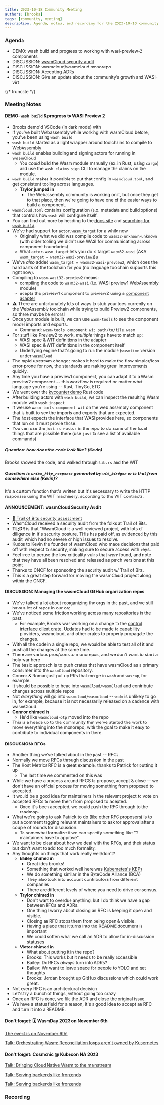 ```yaml
---
title: 2023-10-18 Community Meeting
authors: [brooks]
tags: [community, meeting]
description: Agenda, notes, and recording for the 2023-10-18 community meeting
---
```



### Agenda

- DEMO: wash build and progress to working with wasi-preview-2 components
- DISCUSSION: [wasmCloud security audit](https://ostif.org/ostif-has-completed-a-security-audit-of-wasmcloud/)
- DISCUSSION: wasmcloud/wasmcloud monorepo
- DISCUSSION: Accepting ADRs
- DISCUSSION: Give an update about the community's growth and WASI-virt

{/* truncate */}

### Meeting Notes

#### DEMO: `wash build` & progress to WASI Preview 2

- Brooks demo'd VSCode (in dark mode) with
- If you've built Webassembly while working with wasmCloud before, you've been using `wash build`
- `wash build` started as a light wrapper around toolchains to compile to WebAssembly
- `wash build` enables building and signing actors for running in wasmCloud
  - You *could* build the Wasm module manually (ex. in Rust, using `cargo`) and use the `wash claims sign` CLI to manage the claims on the module.
- `wash build` makes it possible to put that config in `wasmcloud.toml`, and get consistent tooling across languages.
  - **Taylor jumped in**
    - The Webassembly community is working on it, but once they get to that place, then we're going to have one of the easier ways to build a component.
- `wasmcloud.toml` contains configuration (e.x. metadata and build options) that controls how `wash` will configure itself.
- You can find out more by heading to the [docs site][wasmcloud-docs] and [searching for `wash build`][wash-build-config].
- We've had support for `actor.wasm_target` for a while now
  - Originally what we did was compile code to `wasm32-unknown-unknown` (with older tooling we didn't use WASI for communicating across component boundaries)
  - What `actor.wasm_target` lets you do is target `wasm32-wasi` (AKA `wasm_target = wasm32-wasi-preview1`)a
- We've *also* added `wasm_target = wasm32-wasi-preview2`, which does the hard parts of the toolchain for you (no language toolchain supports this right now).
- Compiling to `wasm-wasi32-preview2` means:
  - compiling the code to `wasm32-wasi` (i.e. WASI preview1 WebAssembly module)
  - adapts the preview1 component to preview2 using a [component adapter][wasmtime-component-adapter]
- ⚠ There are unfortunately lots of ways to stub your toes currently on the WebAssembly toolchain while trying to build Preview2 components, so there maybe be errors!
- Once your module is built, we can use `wasm-tools` to see the component model imports and exports.
  - Command: `wasm-tools component wit path/to/file.wasm`
- For stuff like Preview2 to work, *multiple* things have to match up:
  - WASI spec & WIT definitions in the adapter
  - WASI spec & WIT definitions in the component itself
  - Underlying engine that's going to run the module (`wasmtime` version under `wasmCloud`
- The rapid upstream changes makes it hard to make the flow simpler/less error-prone for now, the standards are making great improvements quickly.
- Any time you have a preview1 component, you can adapt it to a Wasm preview2 component -- this workflow is required no matter what language you're using -- Rust, TinyGo, ETC
- We went over the [kvcounter demo](https://github.com/wasmCloud/examples/tree/main/actor/kvcounter-wasmcon2023) Rust code
- After building actors with `wash build`, we can inspect the resulting Wasm module with `wash inspect`
- If we use `wasm-tools component wit` on the web assembly component that is built to see the imports and exports that are expected.
- The host expects the interface that WASI provides here, so components that run on it must provie those.
- You can use the `just run-actor` in the repo to do some of the local things that are possible there (use `just` to see a list of available commands)

##### Question: how does the code look like? (Kevin)

Brooks showed the code, and walked through `lib.rs` and the WIT

##### Question: is `write_http_response` generated by `wit_bindgen` or is that from somewhere else (Kevin)?

It's a custom function that's written but it's necessary to write the HTTP responses using the WIT machinery, according to the WIT contracts.

[wasmcloud-docs]: https://wasmcloud.com/docs/intro
[wash-build-config]: https://wasmcloud.com/docs/fundamentals/workflow/config#wash-build
[wasmtime-component-adapter]: https://github.com/bytecodealliance/wasmtime/tree/main/crates/wasi-preview1-component-adapter
[just]: https://github.com/casey/just

#### ANNOUNCEMENT: wasmCloud Security Audit

- [📖 Trail of Bits security assessment](https://ostif.org/wp-content/uploads/2023/10/wasmcloud-audit-ostif-trail-of-bits-final.pdf)
- WasmCloud received a security audit from the folks at Trail of Bits.
- **TL;DR** is that "WasmCloud is a well reviewed project, with lots of diligence in it's security posture. THis has paid off, as evidenced by this audit, which had no severe or high issues to resolve.
- Kudos to Kevin the founder of wasmCloud who made decisions that paid off with respect to security, making sure to secure access with keys.
- Feel free to peruse the low criticality vulns that *were* found, and note that they have all been resolved and released as patch versions at this point.
- Thanks to CNCF for sponsoring the security audit w/ Trail of Bits.
- This is a great step forward for moving the wasmCloud project along within the CNCF.

#### DISCUSSION: Managing the wasmCloud GitHub organization repos

- We've talked a lot about reorganizing the orgs in the past, and we still have a lot of repos in our org.
- We've noticed some friction working across many repositories in the past.
  - For example, Brooks was working on a change to the [control interface client crate](https://github.com/wasmCloud/control-interface-client). Updates had to be made to capability providers, wasmcloud, and other crates to properly propagate the changes.
- With all the code in a single repo, we would be able to test all of it and push all the changes at the same time.
- There are various pros/cons to monorepos, and we don't want to start a holy war here
- The basic approach is to push crates that have wasmCloud as a primary consumer into the `wasmCloud` repository.
- Connor & Roman just put up PRs that merge in `wash` and `wascap`, for example.
- It should be possible to head into `wasmCloud/wasmCloud` and contribute changes across multiple repos
- Not *everything* will go into `wasmcloud/wasmcloud` -- `wadm` is unlikely to go in, for example, because it is not necessarily released on a cadence with wasmCloud.
- **Connor chimed in**
  - He'd like `wasmcloud-otp` moved into the repo
- This is a heads up to the community that we've started the work to move everything into the monorepo, with the goal to make it easy to contribute to individual components in there.

#### DISCUSSION: RFCs

- Another thing we've talked about in the past -- RFCs.
- Normally we move RFCs through discussion in the past
- The [Host Metrics RFC](https://github.com/wasmCloud/wasmCloud/issues/664) is a great example, thanks to Patrick for putting it up
  - The last time we commented on this was
- While we have a process around RFCS to propose, accept & close -- we don't have an official process for moving something from proposed to accepted.
- It would be a good idea for maintainers in the relevant project to vote on accepted RFCs to move them from proposed to acepted.
  - Once it's been accepted, we could push the RFC through to the roadmap.
- What we're going to ask Patrick to do (like other RFC proposers) is to put a comment tagging relevant maintainers to ask for approval after a couple of rounds for discussion.
  - To somewhat formalize it we can specify something like "2 maintainers have to approve".
- We want to be clear about how we deal with the RFCs, and their status but don't want to add too much formality.
- Any thoughts on things that work really well/don't?
  - **Bailey chimed in**
    - Great idea brooks!
    - Something that worked well here was [Kubernetes's KEPs](https://github.com/kubernetes/enhancements/blob/master/keps/sig-architecture/0000-kep-process/README.md)
    - We do something similar in the ByteCode Alliance (BCA)
    - They also took into account contributors from different companies
    - There are different levels of where you need to drive consensus.
  - **Taylor chimed in**
    - Don't want to overdue anything, but I do think we have a gap between RFCs and ADRs.
    - One thing I worry about closing an RFC is keeping it open and visible.
    - Closing an RFC stops them from being open & visible.
    - Having a place that it turns into the README document is important.
    - We could soften what we call an ADR to allow for in-discussion statuses
  - **Victor chimed in**
    - What about putting it in the repo?
    - Brooks: This works but it needs to be really accessible
    - Bailey: Do RFCs *always* turn into ADRs?
    - Bailey: We want to leave space for people to YOLO and get thoughts
    - Brooks: Jordan brought up GitHub discussions which could work great.
- Not every RFC is an architectural decision
- Let's try a bunch of things, without going too crazy
- Once an RFC is done, we file the ADR and close the original issue.
- We have a status field for a reason, it's a good idea to accept an RFC and turn it into a README.

#### Don't forget: 🗓 WasmDay 2023 on November 6th

[The event is on November 6th!](https://events.linuxfoundation.org/kubecon-cloudnativecon-north-america/co-located-events/cloud-native-wasm-day/)

[Talk: Orchestrating Wasm: Reconciliation loops aren't owned by Kubernetes](https://events.linuxfoundation.org/kubecon-cloudnativecon-north-america/co-located-events/cncf-hosted-co-located-schedule/)

#### Don't forget: Cosmonic @ Kubecon NA 2023

[Talk: Bringing Cloud Native Wasm to the mainstream](https://kccncna2023.sched.com/event/1RQZf/bringing-cloud-native-wasm-to-the-mainstream-with-wasm-working-group-shivay-lamba-meilisearch-kevin-hoffman-cosmonic?iframe=no&w=100%&sidebar=yes&bg=no)

[Talk: Serving backends like frontends](https://kccncna2023.sched.com/event/1R2r8/delivering-backends-like-frontends-with-webassembly-brooks-townsend-cosmonic?iframe=no&w=100%&sidebar=yes&bg=no)

[Talk: Serving backends like frontends](https://kccncna2023.sched.com/event/1R2r8/delivering-backends-like-frontends-with-webassembly-brooks-townsend-cosmonic?iframe=no&w=100%&sidebar=yes&bg=no)

### Recording

<YouTube url="https://www.youtube.com/watch?v=qaqkbAXfKIA" />
